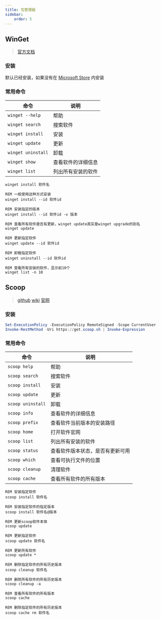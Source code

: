 ```yaml
---
title: 包管理器
sidebar:
    order: 5
---
```


## WinGet

> [官方文档](https://learn.microsoft.com/zh-cn/windows/package-manager/winget/)

### 安装

默认已经安装，如果没有在 [Microsoft Store](https://apps.microsoft.com/) 内安装

### 常用命令

| 命令               | 说明               |
| ------------------ | ------------------ |
| `winget --help`    | 帮助               |
| `winget search`    | 搜索软件           |
| `winget install`   | 安装               |
| `winget update`    | 更新               |
| `winget uninstall` | 卸载               |
| `winget show`      | 查看软件的详细信息 |
| `winget list`      | 列出所有安装的软件 |

```batch
winget install 软件名

REM 一般使用这种方式安装
winget install --id 软件id

REM 安装指定的版本
winget install --id 软件id -v 版本

REM 查看所有软件是否有更新，winget update其实是winget upgrade的别名
winget update

REM 更新指定软件
winget update --id 软件id

REM 卸载指定软件
winget uninstall --id 软件id

REM 查看所有安装的软件，显示前10个
winget list -n 10
```

## Scoop

> [github](https://github.com/ScoopInstaller/Scoop) [wiki](https://github.com/ScoopInstaller/Scoop/wiki) [官网](https://scoop.sh/)

### 安装

```powershell
Set-ExecutionPolicy -ExecutionPolicy RemoteSigned -Scope CurrentUser
Invoke-RestMethod -Uri https://get.scoop.sh | Invoke-Expression
```

### 常用命令

| 命令              | 说明                             |
| ----------------- | -------------------------------- |
| `scoop help`      | 帮助                             |
| `scoop search`    | 搜索软件                         |
| `scoop install`   | 安装                             |
| `scoop update`    | 更新                             |
| `scoop uninstall` | 卸载                             |
| `scoop info`      | 查看软件的详细信息               |
| `scoop prefix`    | 查看软件当前版本的安装路径       |
| `scoop home`      | 打开软件官网                     |
| `scoop list`      | 列出所有安装的软件               |
| `scoop status`    | 查看软件版本状态，是否有更新可用 |
| `scoop which`     | 查看可执行文件的位置             |
| `scoop cleanup`   | 清理软件                         |
| `scoop cache`     | 查看所有软件的所有版本           |

```batch
REM 安装指定软件
scoop install 软件名

REM 安装指定软件的指定版本
scoop install 软件名@版本

REM 更新scoop软件本体
scoop update

REM 更新指定软件
scoop update 软件名

REM 更新所有软件
scoop update *

REM 删除指定软件的所有历史版本
scoop cleanup 软件名

REM 删除所有软件的所有历史版本
scoop cleanup -a

REM 查看所有软件的所有版本
scoop cache

REM 删除指定软件的所有历史版本
scoop cache rm 软件名
```
